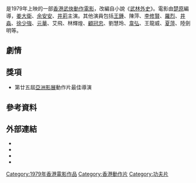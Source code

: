{{Unreferenced|time=2013-05-22T04:26:57+00:00}}
{{Otheruses|other=印度歷史上的孔雀王朝|孔雀王朝}}
{{Infobox Film
| name           = 孔雀王朝
| original_name  = ''{{lang|en|Murder Plot}}''
| image   = 
| caption = 
| director       = [[楚原|楚原]]
| producer       = [[邵仁枚|邵仁枚]]
| producer_2     = [[方逸華|方逸華]]、陳列
| writer         = [[楚原|秦雨]]
| based_on       = [[古龍|古龍]]《[[武林外史|武林外史]]》
| starring       = 姜大衛<br />余安安<br />井莉
| music          = [[陳勳奇|陳勳奇]]
| cinematography = 黃捷
| editing        = 姜興隆、余小峰
| studio         = 邵氏兄弟有限公司
| distributor    = [[邵氏電影|邵氏電影]]
| released       = {{BHKG}}：{{film date|1979|5|30}}
| runtime        = 91 分鐘
| country        = {{英屬香港電影產地}}
| language       = [[粵語|粵語]]、[[普通話|普通話]]
| budget         = 
| gross          = 
| followed_by    = 
| website        = 
| amg_id         = 
| imdb_id        = tt0079591
}}

{{engname|《孔雀王朝》|''Murder Plot''}}是1979年上映的一部[[香港動作電影|香港武俠動作電影]]，改編自小說《[[武林外史|武林外史]]》。電影由[[楚原|楚原]]編導，[[姜大衛|姜大衛]]、[[余安安|余安安]]、[[井莉|井莉]]主演。其他演員包括[[王鍾_(香港)|王鍾]]、陳萍、[[李修賢|李修賢]]、[[羅烈|羅烈]]、[[井淼|井淼]]、[[徐少強|徐少強]]、[[元華|元華]]、艾飛、林輝煌、[[顧冠忠|顧冠忠]]、劉慧玲、[[韋弘_(演員)|韋弘]]、王龍威、[[夏萍|夏萍]]、陸劍明等。

==劇情==
{{no plot}}

==獎項==
*第廿五屆[[亞洲影展|亞洲影展]]動作片最佳導演

== 參考資料 ==
{{reflist}}

== 外部連結 ==
*{{hkmdb title|5993|孔雀王朝}}
*{{Mtime|23247|孔雀王朝}}
*{{douban|title=孔雀王朝}}
*{{imdb title|0079591|孔雀王朝}}

{{香港電影小作品}}

[[Category:1979年香港電影作品|Category:1979年香港電影作品]]
[[Category:香港動作片|Category:香港動作片]]
[[Category:功夫片|Category:功夫片]]